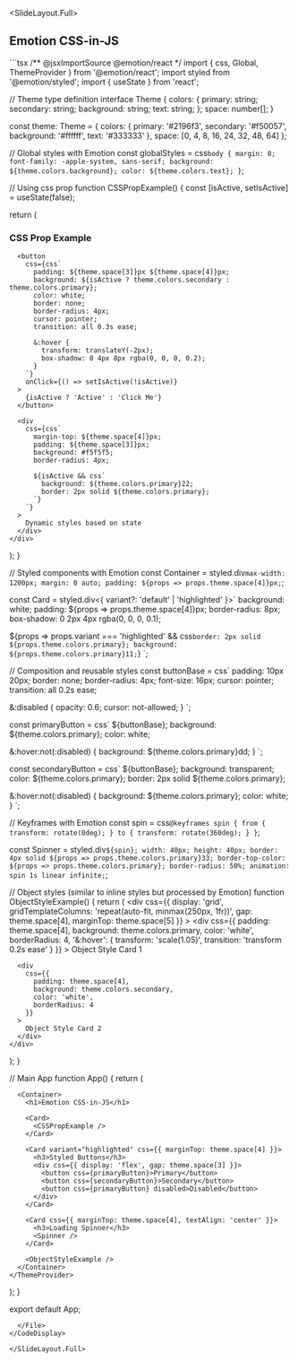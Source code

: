 
<SlideLayout.Full>
## Emotion CSS-in-JS

<CodeDisplay>
  <File name="EmotionExample.tsx">
```tsx
/** @jsxImportSource @emotion/react */
import { css, Global, ThemeProvider } from '@emotion/react';
import styled from '@emotion/styled';
import { useState } from 'react';

// Theme type definition
interface Theme {
  colors: {
    primary: string;
    secondary: string;
    background: string;
    text: string;
  };
  space: number[];
}

const theme: Theme = {
  colors: {
    primary: '#2196f3',
    secondary: '#f50057',
    background: '#ffffff',
    text: '#333333'
  },
  space: [0, 4, 8, 16, 24, 32, 48, 64]
};

// Global styles with Emotion
const globalStyles = css`
  body {
    margin: 0;
    font-family: -apple-system, sans-serif;
    background: ${theme.colors.background};
    color: ${theme.colors.text};
  }
`;

// Using css prop
function CSSPropExample() {
  const [isActive, setIsActive] = useState(false);

  return (
    <div>
      <h3>CSS Prop Example</h3>
      
      <button
        css={css`
          padding: ${theme.space[3]}px ${theme.space[4]}px;
          background: ${isActive ? theme.colors.secondary : theme.colors.primary};
          color: white;
          border: none;
          border-radius: 4px;
          cursor: pointer;
          transition: all 0.3s ease;
          
          &:hover {
            transform: translateY(-2px);
            box-shadow: 0 4px 8px rgba(0, 0, 0, 0.2);
          }
        `}
        onClick={() => setIsActive(!isActive)}
      >
        {isActive ? 'Active' : 'Click Me'}
      </button>
      
      <div
        css={css`
          margin-top: ${theme.space[4]}px;
          padding: ${theme.space[3]}px;
          background: #f5f5f5;
          border-radius: 4px;
          
          ${isActive && css`
            background: ${theme.colors.primary}22;
            border: 2px solid ${theme.colors.primary};
          `}
        `}
      >
        Dynamic styles based on state
      </div>
    </div>
  );
}

// Styled components with Emotion
const Container = styled.div`
  max-width: 1200px;
  margin: 0 auto;
  padding: ${props => props.theme.space[4]}px;
`;

const Card = styled.div<{ variant?: 'default' | 'highlighted' }>`
  background: white;
  padding: ${props => props.theme.space[4]}px;
  border-radius: 8px;
  box-shadow: 0 2px 4px rgba(0, 0, 0, 0.1);
  
  ${props => props.variant === 'highlighted' && css`
    border: 2px solid ${props.theme.colors.primary};
    background: ${props.theme.colors.primary}11;
  `}
`;

// Composition and reusable styles
const buttonBase = css`
  padding: 10px 20px;
  border: none;
  border-radius: 4px;
  font-size: 16px;
  cursor: pointer;
  transition: all 0.2s ease;
  
  &:disabled {
    opacity: 0.6;
    cursor: not-allowed;
  }
`;

const primaryButton = css`
  ${buttonBase};
  background: ${theme.colors.primary};
  color: white;
  
  &:hover:not(:disabled) {
    background: ${theme.colors.primary}dd;
  }
`;

const secondaryButton = css`
  ${buttonBase};
  background: transparent;
  color: ${theme.colors.primary};
  border: 2px solid ${theme.colors.primary};
  
  &:hover:not(:disabled) {
    background: ${theme.colors.primary};
    color: white;
  }
`;

// Keyframes with Emotion
const spin = css`
  @keyframes spin {
    from {
      transform: rotate(0deg);
    }
    to {
      transform: rotate(360deg);
    }
  }
`;

const Spinner = styled.div`
  ${spin};
  width: 40px;
  height: 40px;
  border: 4px solid ${props => props.theme.colors.primary}33;
  border-top-color: ${props => props.theme.colors.primary};
  border-radius: 50%;
  animation: spin 1s linear infinite;
`;

// Object styles (similar to inline styles but processed by Emotion)
function ObjectStyleExample() {
  return (
    <div
      css={{
        display: 'grid',
        gridTemplateColumns: 'repeat(auto-fit, minmax(250px, 1fr))',
        gap: theme.space[4],
        marginTop: theme.space[5]
      }}
    >
      <div
        css={{
          padding: theme.space[4],
          background: theme.colors.primary,
          color: 'white',
          borderRadius: 4,
          '&:hover': {
            transform: 'scale(1.05)',
            transition: 'transform 0.2s ease'
          }
        }}
      >
        Object Style Card 1
      </div>
      
      <div
        css={{
          padding: theme.space[4],
          background: theme.colors.secondary,
          color: 'white',
          borderRadius: 4
        }}
      >
        Object Style Card 2
      </div>
    </div>
  );
}

// Main App
function App() {
  return (
    <ThemeProvider theme={theme}>
      <Global styles={globalStyles} />
      
      <Container>
        <h1>Emotion CSS-in-JS</h1>
        
        <Card>
          <CSSPropExample />
        </Card>
        
        <Card variant="highlighted" css={{ marginTop: theme.space[4] }}>
          <h3>Styled Buttons</h3>
          <div css={{ display: 'flex', gap: theme.space[3] }}>
            <button css={primaryButton}>Primary</button>
            <button css={secondaryButton}>Secondary</button>
            <button css={primaryButton} disabled>Disabled</button>
          </div>
        </Card>
        
        <Card css={{ marginTop: theme.space[4], textAlign: 'center' }}>
          <h3>Loading Spinner</h3>
          <Spinner />
        </Card>
        
        <ObjectStyleExample />
      </Container>
    </ThemeProvider>
  );
}

export default App;
```
  </File>
</CodeDisplay>

</SlideLayout.Full>